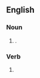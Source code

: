 {{also|longhauls|long hauls}}

==English==

===Noun===
{{head|en|noun plural form}}

# {{plural of|long-haul|lang=en}}.

===Verb===
{{head|en|verb form}}

# {{en-third-person singular of|long-haul}}
